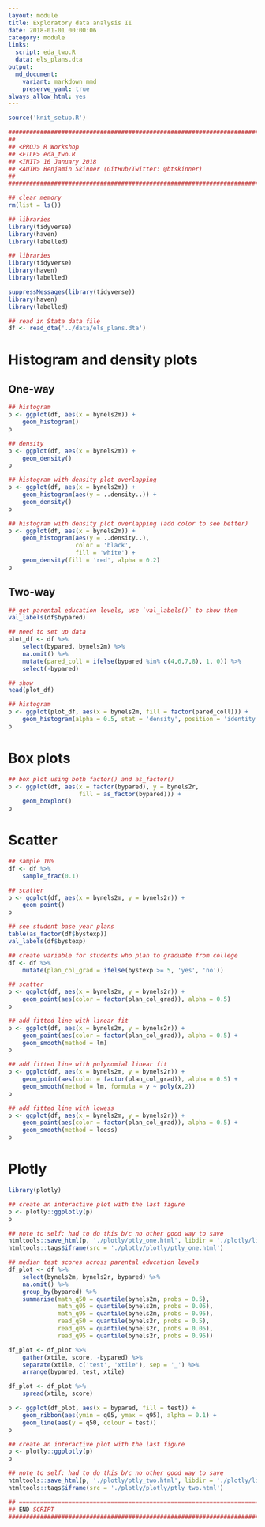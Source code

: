 ```yaml
---
layout: module
title: Exploratory data analysis II
date: 2018-01-01 00:00:06
category: module
links: 
  script: eda_two.R
  data: els_plans.dta
output:
  md_document:
    variant: markdown_mmd
    preserve_yaml: true
always_allow_html: yes
---
```


```r
source('knit_setup.R')
```
```r
################################################################################
##
## <PROJ> R Workshop
## <FILE> eda_two.R 
## <INIT> 16 January 2018
## <AUTH> Benjamin Skinner (GitHub/Twitter: @btskinner)
##
################################################################################

## clear memory
rm(list = ls())

## libraries
library(tidyverse)
library(haven)
library(labelled)

```

```r
## libraries
library(tidyverse)
library(haven)
library(labelled)

```
```r
suppressMessages(library(tidyverse))
library(haven)
library(labelled)

```

```r
## read in Stata data file
df <- read_dta('../data/els_plans.dta')

```


# Histogram and density plots


## One-way

```r
## histogram
p <- ggplot(df, aes(x = bynels2m)) +
    geom_histogram()
p
```

```r
## density
p <- ggplot(df, aes(x = bynels2m)) +
    geom_density()
p
```

```r
## histogram with density plot overlapping
p <- ggplot(df, aes(x = bynels2m)) +
    geom_histogram(aes(y = ..density..)) +
    geom_density()
p
```
```r
## histogram with density plot overlapping (add color to see better)
p <- ggplot(df, aes(x = bynels2m)) +
    geom_histogram(aes(y = ..density..),
                   color = 'black',
                   fill = 'white') +
    geom_density(fill = 'red', alpha = 0.2)
p
```

## Two-way

```r
## get parental education levels, use `val_labels()` to show them
val_labels(df$bypared)

## need to set up data
plot_df <- df %>%
    select(bypared, bynels2m) %>%
    na.omit() %>%
    mutate(pared_coll = ifelse(bypared %in% c(4,6,7,8), 1, 0)) %>%
    select(-bypared) 

## show
head(plot_df)

## histogram
p <- ggplot(plot_df, aes(x = bynels2m, fill = factor(pared_coll))) +
    geom_histogram(alpha = 0.5, stat = 'density', position = 'identity')
p
```

# Box plots
```r
## box plot using both factor() and as_factor()
p <- ggplot(df, aes(x = factor(bypared), y = bynels2r,
                    fill = as_factor(bypared))) +
    geom_boxplot()
p

```

# Scatter

```r
## sample 10%
df <- df %>%
    sample_frac(0.1)

## scatter
p <- ggplot(df, aes(x = bynels2m, y = bynels2r)) +
    geom_point()
p

```
```r
## see student base year plans
table(as_factor(df$bystexp))
val_labels(df$bystexp)

## create variable for students who plan to graduate from college
df <- df %>%
    mutate(plan_col_grad = ifelse(bystexp >= 5, 'yes', 'no'))

## scatter
p <- ggplot(df, aes(x = bynels2m, y = bynels2r)) +
    geom_point(aes(color = factor(plan_col_grad)), alpha = 0.5)
p

```
```r
## add fitted line with linear fit
p <- ggplot(df, aes(x = bynels2m, y = bynels2r)) +
    geom_point(aes(color = factor(plan_col_grad)), alpha = 0.5) +
    geom_smooth(method = lm)
p

```

```r
## add fitted line with polynomial linear fit
p <- ggplot(df, aes(x = bynels2m, y = bynels2r)) +
    geom_point(aes(color = factor(plan_col_grad)), alpha = 0.5) +
    geom_smooth(method = lm, formula = y ~ poly(x,2))
p

```

```r
## add fitted line with lowess
p <- ggplot(df, aes(x = bynels2m, y = bynels2r)) +
    geom_point(aes(color = factor(plan_col_grad)), alpha = 0.5) +
    geom_smooth(method = loess)
p

```



# Plotly
```r
library(plotly)
```

```r
## create an interactive plot with the last figure
p <- plotly::ggplotly(p)
p

```

```r
## note to self: had to do this b/c no other good way to save
htmltools::save_html(p, './plotly/ptly_one.html', libdir = './plotly/lib')
htmltools::tags$iframe(src = './plotly/plotly/ptly_one.html')
```

```r
## median test scores across parental education levels
df_plot <- df %>%
    select(bynels2m, bynels2r, bypared) %>%
    na.omit() %>%
    group_by(bypared) %>%
    summarise(math_q50 = quantile(bynels2m, probs = 0.5),
              math_q05 = quantile(bynels2m, probs = 0.05),
              math_q95 = quantile(bynels2m, probs = 0.95),
              read_q50 = quantile(bynels2r, probs = 0.5),
              read_q05 = quantile(bynels2r, probs = 0.05),
              read_q95 = quantile(bynels2r, probs = 0.95))

df_plot <- df_plot %>%
    gather(xtile, score, -bypared) %>%
    separate(xtile, c('test', 'xtile'), sep = '_') %>%
    arrange(bypared, test, xtile)

df_plot <- df_plot %>%
    spread(xtile, score)

p <- ggplot(df_plot, aes(x = bypared, fill = test)) +
    geom_ribbon(aes(ymin = q05, ymax = q95), alpha = 0.1) +
    geom_line(aes(y = q50, colour = test))
p

```

```r
## create an interactive plot with the last figure
p <- plotly::ggplotly(p)
p

```

```r
## note to self: had to do this b/c no other good way to save
htmltools::save_html(p, './plotly/ptly_two.html', libdir = './plotly/lib')
htmltools::tags$iframe(src = './plotly/plotly/ptly_two.html')
```


```r

## =============================================================================
## END SCRIPT
################################################################################
```
